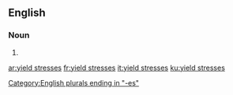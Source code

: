 ==English==

===Noun===
{{head|en|noun plural form|head=[[yield]] [[stresses]]}}

# {{plural of|yield stress|lang=en}}

[[Category:English plurals ending in "-es"]]

[[ar:yield stresses]]
[[fr:yield stresses]]
[[it:yield stresses]]
[[ku:yield stresses]]
